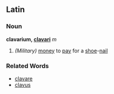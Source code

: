 ==Latin==

===Noun===
'''clavarium, [[Wiktionary Appendix:Latin ? declension|clavari]]''' ''m'' <!-- can't remember declensions-->

# ''(Military)'' [[money]] to [[pay]] for a [[shoe]]-[[nail]] <!--probably for a horse shoe-->

===Related Words===
*[[clavare]]
*[[clavus]]